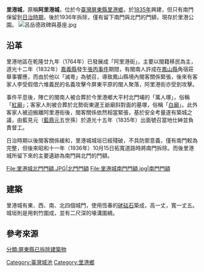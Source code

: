 '''里港城'''，原稱'''阿里港城'''，位於今[[臺灣|臺灣]][[屏東縣|屏東縣]][[里港鄉|里港鄉]]，於[[1835年臺灣|1835年]]興建，但只有南門保留到[[臺灣日治時期|日治時期]]，後於1936年拆除，僅有留下南門與北門的門額，現存於里港公園{{r|張}}{{r|吳}}。
[[File:呂岳德政碑與基座.jpg|thumb]]
== 沿革 ==
里港地區在乾隆廿九年（1764年）已發展成「阿里港街」，主要以閩籍移民為主，道光十二年（1832年）[[嘉義縣_(清朝)|嘉義縣]]發生[[張丙事件|張丙事件]]期間，有閩南人許成在[[鳳山縣_(臺灣)|鳳山縣]]角宿莊舉事響應，而由於他以「滅粵」為號召，導致鳳山縣境內閩客關係緊張，後來有客家人李受假借六堆義民的名義攻擊今屏東平原的閩人聚落，阿里港街亦受到攻擊{{r|張}}。

事件平息後，陣亡的閩南人被合葬於今里港鄉大平村北門埔的「萬人塚」，俗稱「[[紅廟|紅廟]]」；客家人則被合葬於北勢街東邊王爺廟斜對面的墓塚，俗稱「[[白志廟|白廟]]」{{r|張}}。此外客家人被迫搬離阿里港街後，閩客關係依然相當緊張，基於安全考量遂有築城之議，由藍見元（[[藍鼎元|藍鼎元]]五世孫）於道光十五年（1835年）出面號召當地仕紳並負責督工{{r|張}}。

日治時期以後閩客關係緩和，里港城城垣已經殘破，不具防禦意義，僅有南門較為完整，但後來昭和十一年（1936年）10月15日拓寬道路時將南門拆除{{r|張}}。而後里港城所留下來的主要遺跡為南門與北門的門額{{r|張}}{{r|吳}}。
<gallery>
File:里港城北門門額.JPG|北門門額
File:里港城南門門額.jpg|南門門額
</gallery>

== 建築 ==
里港城有東、西、南、北四個城門，使用恆春的[[硓𥑮石|硓𥑮石]]築成，高一丈，寬一丈五{{r|張}}。城垣則是用刺竹圍成，並有二尺深的壕溝圍繞{{r|張}}。

== 參考來源 ==
{{reflist|refs=
<ref name="張">{{cite book|author=張志遠 |title=《台灣的古城》 |publisher=遠足文化 |location=台北縣新店市 |isbn=978-986-6731-00-6 |page=148－149頁|date=2007年9月}}</ref>
<ref name="吳">{{cite book|author=吳炳輝 |title=《台灣史蹟編目要覽》 |publisher=白象文化 |isbn=978-986-6820-07-6 |page=374頁|date=2007年5月}}</ref>
}}

{{臺灣城池}}

[[Category:臺灣城池|Category:臺灣城池]]
[[Category:里港鄉|Category:里港鄉]]
[[分類:屏東縣已拆除建築物|分類:屏東縣已拆除建築物]]